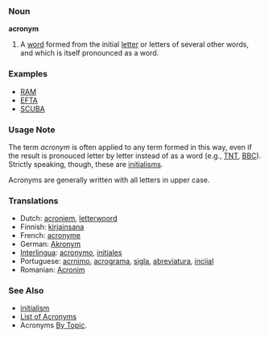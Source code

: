 ===Noun===
'''acronym'''

# A [[word]] formed from the initial [[letter]] or letters of several other words, and which is itself pronounced as a word.

===Examples===
*[[RAM]]
*[[EFTA]]
*[[SCUBA]]

===Usage Note===

The term ''acronym'' is often applied to any term formed in this way, even if the result is pronouced letter by letter instead of as a word (e.g., [[TNT]], [[BBC]]).  Strictly speaking, though, these are [[initialism]]s.

Acronyms are generally written with all letters in upper case.

===Translations===
*Dutch: [[acroniem]], [[letterwoord]]
*Finnish: [[kirjainsana]]
*French: [[acronyme]]
*German: [[Akronym]]
*[[Interlingua]]: [[acronymo]], [[initial|initiales]]
*Portuguese: [[acrnimo]], [[acrograma]], [[sigla]], [[abreviatura]], [[iniciais|inciial]]
*Romanian: [[Acronim]]

===See Also===
* [[initialism]]
* [[Wiktionary:List of acronyms and abbreviations|List of Acronyms]]
* Acronyms [[By Topic]].